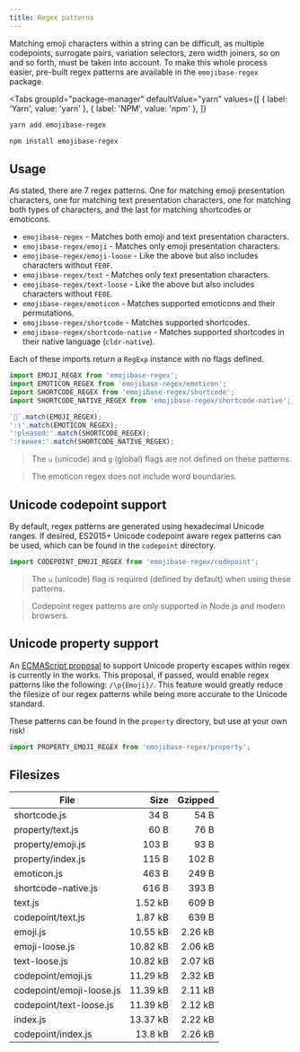 ```yaml
---
title: Regex patterns
---
```



Matching emoji characters within a string can be difficult, as multiple codepoints, surrogate pairs,
variation selectors, zero width joiners, so on and so forth, must be taken into account. To make
this whole process easier, pre-built regex patterns are available in the `emojibase-regex` package.

<Tabs
  groupId="package-manager"
  defaultValue="yarn"
  values={[
    { label: 'Yarn', value: 'yarn' },
    { label: 'NPM', value: 'npm' },
  ]}
>
  <TabItem value="yarn">

```bash
yarn add emojibase-regex
```

  </TabItem>
  <TabItem value="npm">

```bash
npm install emojibase-regex
```

  </TabItem>
</Tabs>

## Usage

As stated, there are 7 regex patterns. One for matching emoji presentation characters, one for
matching text presentation characters, one for matching both types of characters, and the last for
matching shortcodes or emoticons.

- `emojibase-regex` - Matches both emoji and text presentation characters.
- `emojibase-regex/emoji` - Matches only emoji presentation characters.
- `emojibase-regex/emoji-loose` - Like the above but also includes characters without `FE0F`.
- `emojibase-regex/text` - Matches only text presentation characters.
- `emojibase-regex/text-loose` - Like the above but also includes characters without `FE0E`.
- `emojibase-regex/emoticon` - Matches supported emoticons and their permutations.
- `emojibase-regex/shortcode` - Matches supported shortcodes.
- `emojibase-regex/shortcode-native` - Matches supported shortcodes in their native language
  (`cldr-native`).

Each of these imports return a `RegExp` instance with no flags defined.

```ts
import EMOJI_REGEX from 'emojibase-regex';
import EMOTICON_REGEX from 'emojibase-regex/emoticon';
import SHORTCODE_REGEX from 'emojibase-regex/shortcode';
import SHORTCODE_NATIVE_REGEX from 'emojibase-regex/shortcode-native';

`🙂`.match(EMOJI_REGEX);
':)'.match(EMOTICON_REGEX);
':pleased:'.match(SHORTCODE_REGEX);
':гвинея:'.match(SHORTCODE_NATIVE_REGEX);
```

> The `u` (unicode) and `g` (global) flags are not defined on these patterns.

> The emoticon regex does not include word boundaries.

## Unicode codepoint support

By default, regex patterns are generated using hexadecimal Unicode ranges. If desired, ES2015+
Unicode codepoint aware regex patterns can be used, which can be found in the `codepoint` directory.

```ts
import CODEPOINT_EMOJI_REGEX from 'emojibase-regex/codepoint';
```

> The `u` (unicode) flag is required (defined by default) when using these patterns.

> Codepoint regex patterns are only supported in Node.js and modern browsers.

## Unicode property support

An [ECMAScript proposal](https://github.com/tc39/proposal-regexp-unicode-property-escapes) to
support Unicode property escapes within regex is currently in the works. This proposal, if passed,
would enable regex patterns like the following: `/\p{Emoji}/`. This feature would greatly reduce the
filesize of our regex patterns while being more accurate to the Unicode standard.

These patterns can be found in the `property` directory, but use at your own risk!

```ts
import PROPERTY_EMOJI_REGEX from 'emojibase-regex/property';
```

## Filesizes

| File                     |     Size | Gzipped |
| ------------------------ | -------: | ------: |
| shortcode.js             |     34 B |    54 B |
| property/text.js         |     60 B |    76 B |
| property/emoji.js        |    103 B |    93 B |
| property/index.js        |    115 B |   102 B |
| emoticon.js              |    463 B |   249 B |
| shortcode-native.js      |    616 B |   393 B |
| text.js                  |  1.52 kB |   609 B |
| codepoint/text.js        |  1.87 kB |   639 B |
| emoji.js                 | 10.55 kB | 2.26 kB |
| emoji-loose.js           | 10.82 kB | 2.06 kB |
| text-loose.js            | 10.82 kB | 2.07 kB |
| codepoint/emoji.js       | 11.29 kB | 2.32 kB |
| codepoint/emoji-loose.js | 11.39 kB | 2.11 kB |
| codepoint/text-loose.js  | 11.39 kB | 2.12 kB |
| index.js                 | 13.37 kB | 2.22 kB |
| codepoint/index.js       |  13.8 kB | 2.26 kB |
